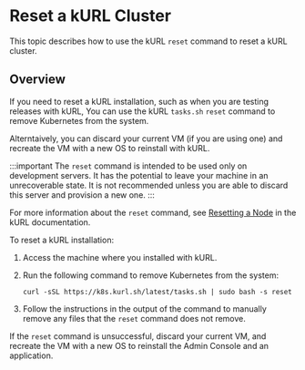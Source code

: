 # Reset a kURL Cluster

This topic describes how to use the kURL `reset` command to reset a kURL cluster.

## Overview

If you need to reset a kURL installation, such as when you are testing releases with kURL, You can use the kURL `tasks.sh` `reset` command to remove Kubernetes from the system.

Alterntaively, you can discard your current VM (if you are using one) and recreate the VM with a new OS to reinstall with kURL.

:::important
The `reset` command is intended to be used only on development servers. It has the potential to leave your machine in an unrecoverable state. It is not recommended unless you are able to discard this server and provision a new one.
:::

For more information about the `reset` command, see [Resetting a Node](https://kurl.sh/docs/install-with-kurl/managing-nodes#reset-a-node) in the kURL documentation.

To reset a kURL installation:

1. Access the machine where you installed with kURL.

1. Run the following command to remove Kubernetes from the system:

   ```
   curl -sSL https://k8s.kurl.sh/latest/tasks.sh | sudo bash -s reset
   ```

1. Follow the instructions in the output of the command to manually remove any files that the `reset` command does not remove.

If the `reset` command is unsuccessful, discard your current VM, and recreate the VM with a new OS to reinstall the Admin Console and an application.